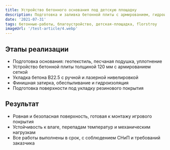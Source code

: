 ```yaml
---
title: Устройство бетонного основания под детскую площадку
description: Подготовка и заливка бетонной плиты с армированием, гидроизоляцией и финишной обработкой для безопасной эксплуатации
date: '2021-07-31'
tags: бетонные-работы, благоустройство, детская-площадка, florstroy
imageUrl: '/test-article/4.webp'
---
```


<Quote
  content="Основание выполнено с учётом требований к безопасности, ровности и долговечности покрытия."
  author="FlorStroy"
  cite="https://florstroy.ru/"
/>

## Этапы реализации

- Подготовка основания: геотекстиль, песчаная подушка, уплотнение  
- Устройство бетонной плиты толщиной 120 мм с армированием сеткой  
- Укладка бетона B22.5 с ручной и лазерной нивелировкой  
- Финишная затирка, обеспыливание и гидроизоляция  
- Подготовка поверхности под укладку резинового покрытия  

<ArticleImage src="/test-article/4.webp" alt="Бетонное основание под детскую площадку" />

## Результат

- Ровная и безопасная поверхность, готовая к монтажу игрового покрытия  
- Устойчивость к влаге, перепадам температур и механическим нагрузкам  
- Все работы выполнены в срок, с соблюдением СНиП и требований заказчика  

<Quote
  content="Основание получилось ровным, прочным и готовым к укладке покрытия — дети будут в безопасности."
  author="Представитель заказчика"
  cite="https://florstroy.ru/"
/>

